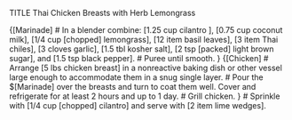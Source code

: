 TITLE Thai Chicken Breasts with Herb Lemongrass

{[Marinade]
# In a blender combine: [1.25 cup cilantro ], [0.75 cup coconut milk], [1/4 cup [chopped] lemongrass], [12 item basil leaves], [3 item Thai chiles], [3 cloves garlic], [1.5 tbl kosher salt], [2 tsp [packed] light brown sugar], and [1.5 tsp black pepper].
# Puree until smooth.
}
{[Chicken]
# Arrange [5 lbs chicken breast] in a nonreactive baking dish or other vessel large enough to accommodate them in a snug single layer. # Pour the $[Marinade] over the breasts and turn to coat them well. Cover and refrigerate for at least 2 hours and up to 1 day.
# Grill chicken.
}
# Sprinkle with [1/4 cup [chopped] cilantro] and serve with [2 item lime wedges].
